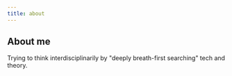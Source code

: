 ```yaml
---
title: about
---
```


## About me

Trying to think interdisciplinarily by "deeply breath-first searching" tech and theory.
